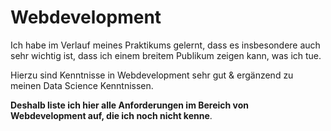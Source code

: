 # Webdevelopment

Ich habe im Verlauf meines Praktikums gelernt, dass es insbesondere auch sehr wichtig ist, dass ich einem breitem Publikum zeigen kann, was ich tue. 

Hierzu sind Kenntnisse in Webdevelopment sehr gut & ergänzend zu meinen Data Science Kenntnissen. 

**Deshalb liste ich hier alle Anforderungen im Bereich von Webdevelopment auf, die ich noch nicht kenne**.
